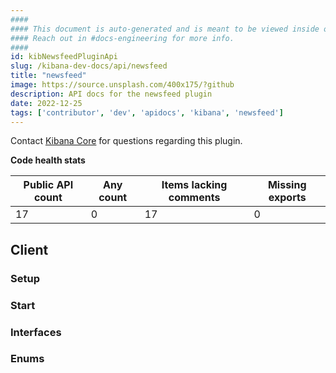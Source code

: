```yaml
---
####
#### This document is auto-generated and is meant to be viewed inside our experimental, new docs system.
#### Reach out in #docs-engineering for more info.
####
id: kibNewsfeedPluginApi
slug: /kibana-dev-docs/api/newsfeed
title: "newsfeed"
image: https://source.unsplash.com/400x175/?github
description: API docs for the newsfeed plugin
date: 2022-12-25
tags: ['contributor', 'dev', 'apidocs', 'kibana', 'newsfeed']
---
```




Contact [Kibana Core](https://github.com/orgs/elastic/teams/kibana-core) for questions regarding this plugin.

**Code health stats**

| Public API count  | Any count | Items lacking comments | Missing exports |
|-------------------|-----------|------------------------|-----------------|
| 17 | 0 | 17 | 0 |

## Client

### Setup
<DocDefinitionList data={[newsfeedObj.client.setup]}/>

### Start
<DocDefinitionList data={[newsfeedObj.client.start]}/>

### Interfaces
<DocDefinitionList data={newsfeedObj.client.interfaces}/>

### Enums
<DocDefinitionList data={newsfeedObj.client.enums}/>

